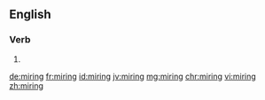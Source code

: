 ==English==

===Verb===
{{head|en}}

# {{present participle of|mire}}

[[de:miring]]
[[fr:miring]]
[[id:miring]]
[[jv:miring]]
[[mg:miring]]
[[chr:miring]]
[[vi:miring]]
[[zh:miring]]